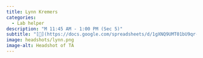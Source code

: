 ```yaml
---
title: Lynn Kremers
categories: 
  - Lab helper
description: "M 11:45 AM - 1:00 PM (Sec 5)"
subtitle: "[🔗](https://docs.google.com/spreadsheets/d/1gXNQ9UMT01bU9qr-YDsA2GIpslldHmfwPg1gcOj2GTA/edit?usp=sharing)"
image: headshots/lynn.png
image-alt: Headshot of TA
---
```

